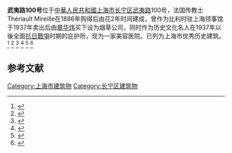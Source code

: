 '''武夷路100号'''位于[[中華人民共和國|中華人民共和國]][[上海市|上海市]][[长宁区|长宁区]][[武夷路|武夷路]]100号，法国传教士Thériault Mireille在1886年购得后由花2年时间建成，曾作为比利时驻上海领事馆于1937年卖出后由[[章华炜|章华炜]]买下设为烟草公司，同时作为历史文化名人在1937年以後全面[[抗日戰爭|抗日戰爭]]时期的庇护所，现为一家美容医院。已列为上海市优秀历史建筑。<ref>{{cite web|url=https://finance.sina.cn/2020-05-08/detail-iirczymk0515235.d.html|title=【探索】老洋房、文艺街区……长宁区东段这些地方老灵格|first=|last=sina_mobile|date=2020-05-08|website=finance.sina.cn}}</ref>
<ref>{{cite web|url=http://www.shcn.gov.cn/art/2014/2/19/art_7663_513623.html|title=上海长宁区门户网站 环境安全与应急 核技术利用单位|website=www.shcn.gov.cn}}</ref>
<ref>{{Cite web |url=http://sh.sina.com.cn/news/m/2020-05-25/detail-iirczymk3336886.shtml |title=存档副本 |access-date=2020-09-22 |archive-date=2020-06-01 |archive-url=https://web.archive.org/web/20200601184054/http://sh.sina.com.cn/news/m/2020-05-25/detail-iirczymk3336886.shtml |dead-url=no }}</ref>
<ref>{{Cite web |url=https://www.sohu.com/a/197017043_750225 |title=存档副本 |access-date=2020-09-22 |archive-date=2020-10-02 |archive-url=https://web.archive.org/web/20201002000406/https://www.sohu.com/a/197017043_750225 |dead-url=no }}</ref>
<ref>{{cite web|url=https://sh.qq.com/a/20181024/010684_all.htm|title=上海武夷路127号的前世今生 比利时领事馆重归故地_大申网_腾讯网|website=sh.qq.com}}</ref>
<ref>{{cite web|url=http://m.china.com.cn/appshare/doc_1_879857_964563.html|title=武夷路变身上海新地标！老建筑低调又有腔调_中国网客户端|website=m.china.com.cn}}</ref>

==参考文献==
{{reflist}}

[[Category:上海市建筑物|Category:上海市建筑物]]
[[Category:长宁区建筑物|Category:长宁区建筑物]]